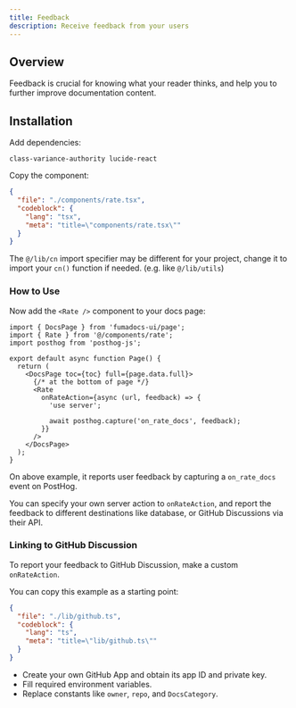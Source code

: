 ```yaml
---
title: Feedback
description: Receive feedback from your users
---
```


## Overview

Feedback is crucial for knowing what your reader thinks, and help you to further improve documentation content.

## Installation

Add dependencies:

```package-install
class-variance-authority lucide-react
```

Copy the component:

```json doc-gen:file
{
  "file": "./components/rate.tsx",
  "codeblock": {
    "lang": "tsx",
    "meta": "title=\"components/rate.tsx\""
  }
}
```

The `@/lib/cn` import specifier may be different for your project, change it to import your `cn()` function if needed. (e.g. like `@/lib/utils`)

### How to Use

Now add the `<Rate />` component to your docs page:

```tsx
import { DocsPage } from 'fumadocs-ui/page';
import { Rate } from '@/components/rate';
import posthog from 'posthog-js';

export default async function Page() {
  return (
    <DocsPage toc={toc} full={page.data.full}>
      {/* at the bottom of page */}
      <Rate
        onRateAction={async (url, feedback) => {
          'use server';

          await posthog.capture('on_rate_docs', feedback);
        }}
      />
    </DocsPage>
  );
}
```

On above example, it reports user feedback by capturing a `on_rate_docs` event on PostHog.

You can specify your own server action to `onRateAction`, and report the feedback to different destinations like database, or GitHub Discussions via their API.

### Linking to GitHub Discussion

To report your feedback to GitHub Discussion, make a custom `onRateAction`.

You can copy this example as a starting point:

```json doc-gen:file
{
  "file": "./lib/github.ts",
  "codeblock": {
    "lang": "ts",
    "meta": "title=\"lib/github.ts\""
  }
}
```

- Create your own GitHub App and obtain its app ID and private key.
- Fill required environment variables.
- Replace constants like `owner`, `repo`, and `DocsCategory`.
